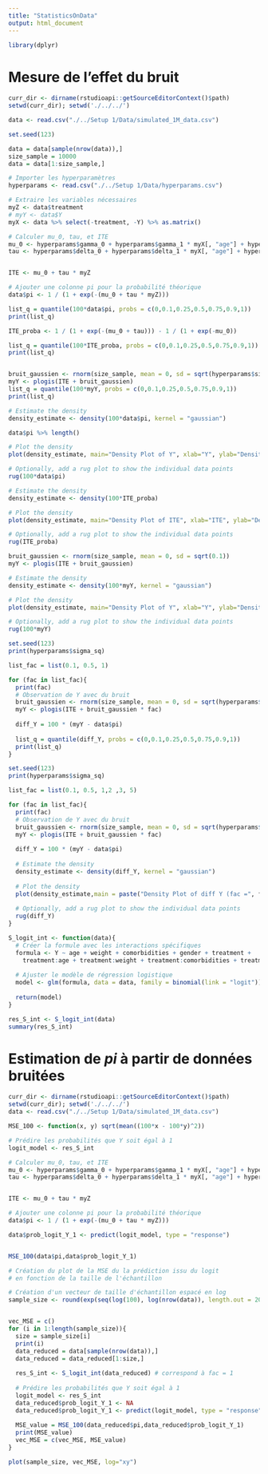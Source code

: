 ```yaml
---
title: "StatisticsOnData"
output: html_document
---
```


```r
library(dplyr)
```


# Mesure de l'effet du bruit

```r
curr_dir <- dirname(rstudioapi::getSourceEditorContext()$path)
setwd(curr_dir); setwd('./../../')

data <- read.csv("./../Setup 1/Data/simulated_1M_data.csv")

set.seed(123)

data = data[sample(nrow(data)),]
size_sample = 10000
data = data[1:size_sample,]

# Importer les hyperparamètres
hyperparams <- read.csv("./../Setup 1/Data/hyperparams.csv")
```


```r
# Extraire les variables nécessaires
myZ <- data$treatment
# myY <- data$Y
myX <- data %>% select(-treatment, -Y) %>% as.matrix()

# Calculer mu_0, tau, et ITE
mu_0 <- hyperparams$gamma_0 + hyperparams$gamma_1 * myX[, "age"] + hyperparams$gamma_2 * myX[, "weight"] + hyperparams$gamma_3 * myX[, "comorbidities"] + hyperparams$gamma_4 * myX[, "gender"]
tau <- hyperparams$delta_0 + hyperparams$delta_1 * myX[, "age"] + hyperparams$delta_2 * myX[, "weight"] + hyperparams$delta_3 * myX[, "comorbidities"] + hyperparams$delta_4 * myX[, "gender"]


ITE <- mu_0 + tau * myZ

# Ajouter une colonne pi pour la probabilité théorique
data$pi <- 1 / (1 + exp(-(mu_0 + tau * myZ)))

list_q = quantile(100*data$pi, probs = c(0,0.1,0.25,0.5,0.75,0.9,1))
print(list_q)

ITE_proba <- 1 / (1 + exp(-(mu_0 + tau))) - 1 / (1 + exp(-mu_0))

list_q = quantile(100*ITE_proba, probs = c(0,0.1,0.25,0.5,0.75,0.9,1))
print(list_q)


bruit_gaussien <- rnorm(size_sample, mean = 0, sd = sqrt(hyperparams$sigma_sq))
myY <- plogis(ITE + bruit_gaussien)
list_q = quantile(100*myY, probs = c(0,0.1,0.25,0.5,0.75,0.9,1))
print(list_q)

```

```r
# Estimate the density
density_estimate <- density(100*data$pi, kernel = "gaussian")

data$pi %>% length()

# Plot the density
plot(density_estimate, main="Density Plot of Y", xlab="Y", ylab="Density")

# Optionally, add a rug plot to show the individual data points
rug(100*data$pi)
```

```r
# Estimate the density
density_estimate <- density(100*ITE_proba)

# Plot the density
plot(density_estimate, main="Density Plot of ITE", xlab="ITE", ylab="Density")

# Optionally, add a rug plot to show the individual data points
rug(ITE_proba)
```

```r
bruit_gaussien <- rnorm(size_sample, mean = 0, sd = sqrt(0.1))
myY <- plogis(ITE + bruit_gaussien)

# Estimate the density
density_estimate <- density(100*myY, kernel = "gaussian")

# Plot the density
plot(density_estimate, main="Density Plot of Y", xlab="Y", ylab="Density")

# Optionally, add a rug plot to show the individual data points
rug(100*myY)
```


```r
set.seed(123)
print(hyperparams$sigma_sq)

list_fac = list(0.1, 0.5, 1)

for (fac in list_fac){
  print(fac)
  # Observation de Y avec du bruit
  bruit_gaussien <- rnorm(size_sample, mean = 0, sd = sqrt(hyperparams$sigma_sq))
  myY <- plogis(ITE + bruit_gaussien * fac)
  
  diff_Y = 100 * (myY - data$pi)
  
  list_q = quantile(diff_Y, probs = c(0,0.1,0.25,0.5,0.75,0.9,1))
  print(list_q)
}
```

```r
set.seed(123)
print(hyperparams$sigma_sq)

list_fac = list(0.1, 0.5, 1,2 ,3, 5)

for (fac in list_fac){
  print(fac)
  # Observation de Y avec du bruit
  bruit_gaussien <- rnorm(size_sample, mean = 0, sd = sqrt(hyperparams$sigma_sq))
  myY <- plogis(ITE + bruit_gaussien * fac)
  
  diff_Y = 100 * (myY - data$pi)
  
  # Estimate the density
  density_estimate <- density(diff_Y, kernel = "gaussian")
  
  # Plot the density
  plot(density_estimate,main = paste("Density Plot of diff Y (fac =", fac, ")"), xlab="diff Y", ylab="Density")
  
  # Optionally, add a rug plot to show the individual data points
  rug(diff_Y)
}
```


```r
S_logit_int <- function(data){
  # Créer la formule avec les interactions spécifiques
  formula <- Y ~ age + weight + comorbidities + gender + treatment +
    treatment:age + treatment:weight + treatment:comorbidities + treatment:gender
  
  # Ajuster le modèle de régression logistique
  model <- glm(formula, data = data, family = binomial(link = "logit"))
  
  return(model)
}

res_S_int <- S_logit_int(data)
summary(res_S_int)
```

# Estimation de $pi$ à partir de données bruitées

```r
curr_dir <- dirname(rstudioapi::getSourceEditorContext()$path)
setwd(curr_dir); setwd('./../../')
data <- read.csv("./../Setup 1/Data/simulated_1M_data.csv")

MSE_100 <- function(x, y) sqrt(mean((100*x - 100*y)^2))

# Prédire les probabilités que Y soit égal à 1
logit_model <- res_S_int

# Calculer mu_0, tau, et ITE
mu_0 <- hyperparams$gamma_0 + hyperparams$gamma_1 * myX[, "age"] + hyperparams$gamma_2 * myX[, "weight"] + hyperparams$gamma_3 * myX[, "comorbidities"] + hyperparams$gamma_4 * myX[, "gender"]
tau <- hyperparams$delta_0 + hyperparams$delta_1 * myX[, "age"] + hyperparams$delta_2 * myX[, "weight"] + hyperparams$delta_3 * myX[, "comorbidities"] + hyperparams$delta_4 * myX[, "gender"]


ITE <- mu_0 + tau * myZ

# Ajouter une colonne pi pour la probabilité théorique
data$pi <- 1 / (1 + exp(-(mu_0 + tau * myZ)))

data$prob_logit_Y_1 <- predict(logit_model, type = "response")


MSE_100(data$pi,data$prob_logit_Y_1)
```

```r
# Création du plot de la MSE du la prédiction issu du logit
# en fonction de la taille de l'échantillon

# Création d'un vecteur de taille d'échantillon espacé en log
sample_size <- round(exp(seq(log(100), log(nrow(data)), length.out = 20)))


vec_MSE = c()
for (i in 1:length(sample_size)){
  size = sample_size[i]
  print(i)
  data_reduced = data[sample(nrow(data)),]
  data_reduced = data_reduced[1:size,]
  
  res_S_int <- S_logit_int(data_reduced) # correspond à fac = 1
  
  # Prédire les probabilités que Y soit égal à 1
  logit_model <- res_S_int
  data_reduced$prob_logit_Y_1 <- NA
  data_reduced$prob_logit_Y_1 <- predict(logit_model, type = "response")
  
  MSE_value = MSE_100(data_reduced$pi,data_reduced$prob_logit_Y_1)
  print(MSE_value)
  vec_MSE = c(vec_MSE, MSE_value)
}

plot(sample_size, vec_MSE, log="xy")
```


